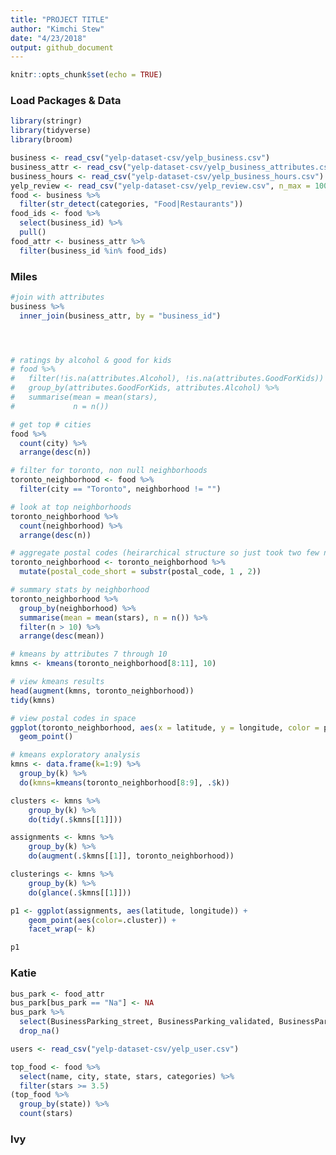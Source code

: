 ```yaml
---
title: "PROJECT TITLE"
author: "Kimchi Stew"
date: "4/23/2018"
output: github_document
---
```


```r
knitr::opts_chunk$set(echo = TRUE)
```

### Load Packages & Data

```r
library(stringr)
library(tidyverse)
library(broom)

business <- read_csv("yelp-dataset-csv/yelp_business.csv")
business_attr <- read_csv("yelp-dataset-csv/yelp_business_attributes.csv")
business_hours <- read_csv("yelp-dataset-csv/yelp_business_hours.csv")
yelp_review <- read_csv("yelp-dataset-csv/yelp_review.csv", n_max = 10000)
food <- business %>% 
  filter(str_detect(categories, "Food|Restaurants"))
food_ids <- food %>% 
  select(business_id) %>% 
  pull()
food_attr <- business_attr %>% 
  filter(business_id %in% food_ids)
```

### Miles

```r

#join with attributes
business %>%
  inner_join(business_attr, by = "business_id")




# ratings by alcohol & good for kids
# food %>% 
#   filter(!is.na(attributes.Alcohol), !is.na(attributes.GoodForKids)) %>% 
#   group_by(attributes.GoodForKids, attributes.Alcohol) %>% 
#   summarise(mean = mean(stars),
#             n = n())

# get top # cities
food %>% 
  count(city) %>% 
  arrange(desc(n))

# filter for toronto, non null neighborhoods
toronto_neighborhood <- food %>% 
  filter(city == "Toronto", neighborhood != "")

# look at top neighborhoods
toronto_neighborhood %>%
  count(neighborhood) %>% 
  arrange(desc(n))

# aggregate postal codes (heirarchical structure so just took two few numbers)
toronto_neighborhood <- toronto_neighborhood %>%
  mutate(postal_code_short = substr(postal_code, 1 , 2))

# summary stats by neighborhood
toronto_neighborhood %>% 
  group_by(neighborhood) %>% 
  summarise(mean = mean(stars), n = n()) %>% 
  filter(n > 10) %>% 
  arrange(desc(mean))

# kmeans by attributes 7 through 10
kmns <- kmeans(toronto_neighborhood[8:11], 10)

# view kmeans results
head(augment(kmns, toronto_neighborhood))
tidy(kmns)

# view postal codes in space
ggplot(toronto_neighborhood, aes(x = latitude, y = longitude, color = postal_code_short)) +
  geom_point()

```


```r
# kmeans exploratory analysis
kmns <- data.frame(k=1:9) %>% 
  group_by(k) %>% 
  do(kmns=kmeans(toronto_neighborhood[8:9], .$k))

clusters <- kmns %>%
    group_by(k) %>%
    do(tidy(.$kmns[[1]]))

assignments <- kmns %>%
    group_by(k) %>%
    do(augment(.$kmns[[1]], toronto_neighborhood))

clusterings <- kmns %>%
    group_by(k) %>%
    do(glance(.$kmns[[1]]))

p1 <- ggplot(assignments, aes(latitude, longitude)) +
    geom_point(aes(color=.cluster)) +
    facet_wrap(~ k)

p1
```
### Katie

```r
bus_park <- food_attr  
bus_park[bus_park == "Na"] <- NA
bus_park %>% 
  select(BusinessParking_street, BusinessParking_validated, BusinessParking_lot, BusinessParking_valet) %>% 
  drop_na()
```
```r
users <- read_csv("yelp-dataset-csv/yelp_user.csv")
```
```r
top_food <- food %>% 
  select(name, city, state, stars, categories) %>% 
  filter(stars >= 3.5) 
(top_food %>% 
  group_by(state)) %>% 
  count(stars)
```



### Ivy

```r

```




